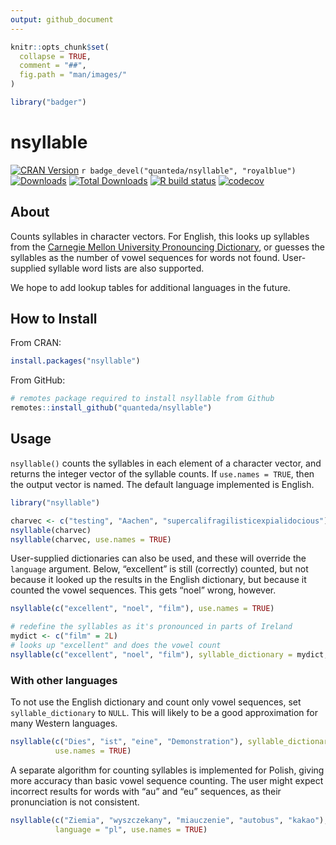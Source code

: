 ```yaml
---
output: github_document
---
```


```r
knitr::opts_chunk$set(
  collapse = TRUE,
  comment = "##",
  fig.path = "man/images/"
)
```
```r
library("badger")
```

# nsyllable

<!-- badges: start -->
[![CRAN Version](https://www.r-pkg.org/badges/version/nsyllable)](https://CRAN.R-project.org/package=nsyllable)
`r badge_devel("quanteda/nsyllable", "royalblue")`
[![Downloads](https://cranlogs.r-pkg.org/badges/nsyllable)](https://CRAN.R-project.org/package=nsyllable)
[![Total Downloads](https://cranlogs.r-pkg.org/badges/grand-total/nsyllable?color=orange)](https://CRAN.R-project.org/package=nsyllable)
[![R build status](https://github.com/quanteda/nsyllable/workflows/R-CMD-check/badge.svg)](https://github.com/quanteda/nsyllable/actions)
[![codecov](https://codecov.io/gh/quanteda/nsyllable/branch/master/graph/badge.svg)](https://app.codecov.io/gh/quanteda/nsyllable)
<!-- badges: end -->

## About

Counts syllables in character vectors.  For English, this looks up syllables
from the [Carnegie Mellon University Pronouncing
Dictionary](https://github.com/cmusphinx/cmudict), or guesses the
syllables as the number of vowel sequences for words not found.  User-supplied
syllable word lists are also supported.

We hope to add lookup tables for additional languages in the future.

## How to Install

From CRAN:
```r
install.packages("nsyllable")
```

From GitHub:
```r
# remotes package required to install nsyllable from Github 
remotes::install_github("quanteda/nsyllable") 
```

## Usage

`nsyllable()` counts the syllables in each element of a character vector, and returns the integer vector of the syllable counts.  If `use.names = TRUE`, then the output vector is named.  The default language implemented is English.

```r
library("nsyllable")

charvec <- c("testing", "Aachen", "supercalifragilisticexpialidocious")
nsyllable(charvec)
nsyllable(charvec, use.names = TRUE)
```

User-supplied dictionaries can also be used, and these will override the `language` argument.  Below, "excellent" is still (correctly) counted, but not because it looked up the results in the English dictionary, but because it counted the vowel sequences.  This gets "noel" wrong, however.
```r
nsyllable(c("excellent", "noel", "film"), use.names = TRUE)

# redefine the syllables as it's pronounced in parts of Ireland
mydict <- c("film" = 2L)
# looks up "excellent" and does the vowel count
nsyllable(c("excellent", "noel", "film"), syllable_dictionary = mydict, use.names = TRUE)
```

### With other languages

To not use the English dictionary and count only vowel sequences, set `syllable_dictionary` to `NULL`.  This will likely to be a good approximation for many Western languages.
```r
nsyllable(c("Dies", "ist", "eine", "Demonstration"), syllable_dictionary = NULL,
          use.names = TRUE)
```

A separate algorithm for counting syllables is implemented for Polish, giving more accuracy than basic vowel sequence counting.  The user might expect incorrect results for words with "au" and "eu" sequences, as their pronunciation is not consistent.
```r
nsyllable(c("Ziemia", "wyszczekany", "miauczenie", "autobus", "kakao"),
          language = "pl", use.names = TRUE)
```

